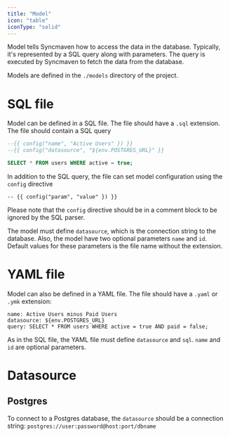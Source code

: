 ```yaml
---
title: "Model"
icon: "table"
iconType: "solid"
---
```


Model tells Syncmaven how to access the data in the database. Typically, it's represented by a SQL query
along with parameters. The query is executed by Syncmaven to fetch the data from the database.

Models are defined in the `./models` directory of the project.

# SQL file

Model can be defined in a SQL file. The file should have a `.sql` extension. The file should contain a SQL query

```sql
--{{ config("name", "Active Users" }) }}
--{{ config("datasource", "${env.POSTGRES_URL}" }}

SELECT * FROM users WHERE active = true;
```

In addition to the SQL query, the file can set model configuration using the `config` directive

```
-- {{ config("param", "value" }) }}
```

Please note that the `config` directive should be in a comment block to be ignored by the SQL parser.

The model must define `datasource`, which is the connection string to the database. Also, the model have two optional
parameters `name` and `id`. Default values for these parameters is the file name without the extension.

# YAML file

Model can also be defined in a YAML file. The file should have a `.yaml` or `.ymk` extension:

```
name: Active Users minus Paid Users
datasource: ${env.POSTGRES_URL}
query: SELECT * FROM users WHERE active = true AND paid = false;
```

As in the SQL file, the YAML file must define `datasource` and `sql`. `name` and `id` are optional parameters.

# Datasource

## Postgres

To connect to a Postgres database, the `datasource` should be a connection string: `postgres://user:password@host:port/dbname`

